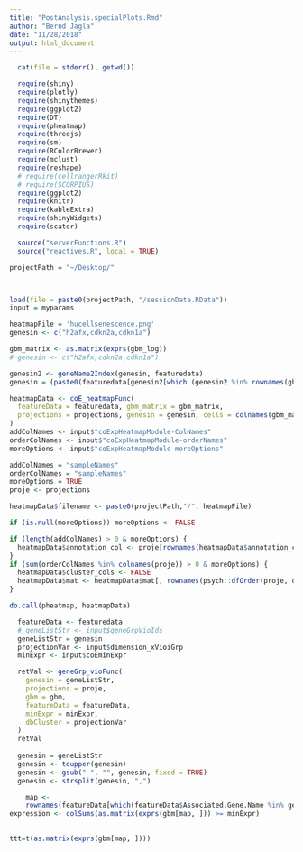```yaml
---
title: "PostAnalysis.specialPlots.Rmd"
author: "Bernd Jagla"
date: "11/28/2018"
output: html_document
---
```


```r
  cat(file = stderr(), getwd())

  require(shiny)
  require(plotly)
  require(shinythemes)
  require(ggplot2)
  require(DT)
  require(pheatmap)
  require(threejs)
  require(sm)
  require(RColorBrewer)
  require(mclust)
  require(reshape)
  # require(cellrangerRkit)
  # require(SCORPIUS)
  require(ggplot2)
  require(knitr)
  require(kableExtra)
  require(shinyWidgets)
  require(scater)

  source("serverFunctions.R")
  source("reactives.R", local = TRUE)

```



```r

projectPath = "~/Desktop/"




```

```r
load(file = paste0(projectPath, "/sessionData.RData"))
input = myparams

```

```r
heatmapFile = 'hucellsenescence.png'
genesin <- c("h2afx,cdkn2a,cdkn1a")

```


```r

gbm_matrix <- as.matrix(exprs(gbm_log))
# genesin <- c("h2afx,cdkn2a,cdkn1a")

genesin2 <- geneName2Index(genesin, featuredata)
genesin = (paste0(featuredata[genesin2[which (genesin2 %in% rownames(gbm_matrix) )],"Associated.Gene.Name"], collapse =",", sep=""))

heatmapData <- coE_heatmapFunc(
  featureData = featuredata, gbm_matrix = gbm_matrix,
  projections = projections, genesin = genesin, cells = colnames(gbm_matrix)
)
addColNames <- input$"coExpHeatmapModule-ColNames"
orderColNames <- input$"coExpHeatmapModule-orderNames"
moreOptions <- input$"coExpHeatmapModule-moreOptions"

addColNames = "sampleNames"
orderColNames = "sampleNames"
moreOptions = TRUE
proje <- projections

heatmapData$filename <- paste0(projectPath,"/", heatmapFile)

if (is.null(moreOptions)) moreOptions <- FALSE

if (length(addColNames) > 0 & moreOptions) {
  heatmapData$annotation_col <- proje[rownames(heatmapData$annotation_col), addColNames, drop = FALSE]
}
if (sum(orderColNames %in% colnames(proje)) > 0 & moreOptions) {
  heatmapData$cluster_cols <- FALSE
  heatmapData$mat <- heatmapData$mat[, rownames(psych::dfOrder(proje, orderColNames)), drop = FALSE]
}

do.call(pheatmap, heatmapData)

```


```r
  featureData <- featuredata
  # geneListStr <- input$geneGrpVioIds
  geneListStr = genesin
  projectionVar <- input$dimension_xVioiGrp
  minExpr <- input$coEminExpr

  retVal <- geneGrp_vioFunc(
    genesin = geneListStr,
    projections = proje,
    gbm = gbm,
    featureData = featureData,
    minExpr = minExpr,
    dbCluster = projectionVar
  )
  retVal
  
  genesin = geneListStr
  genesin <- toupper(genesin)
  genesin <- gsub(" ", "", genesin, fixed = TRUE)
  genesin <- strsplit(genesin, ",")

    map <-
    rownames(featureData[which(featureData$Associated.Gene.Name %in% genesin[[1]]), ])
expression <- colSums(as.matrix(exprs(gbm[map, ])) >= minExpr)
  

ttt=t(as.matrix(exprs(gbm[map, ])))
```






